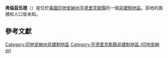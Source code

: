 {{noteTA
|G1=USState
|G2=地名
|G3=Unit
}}
{{Infobox settlement
|official_name            = 弗倫茲伍德
|native_name = Friendswood
|settlement_type          = [[非建制地區|非建制地區]]
|image_skyline            = 
|imagesize                = 
|pushpin_map              = USA Indiana
|pushpin_label            = 弗倫茲伍德
|pushpin_label_position   = top
|pushpin_map_caption      = 弗倫茲伍德在印地安納州的位置
|subdivision_type         = [[世界政區索引|國家]]
|subdivision_type1        = [[美国州份|州份]]
|subdivision_type2        = [[印地安納州行政区划|縣]]
|subdivision_name         = [[美国|美国]]
|subdivision_name1        = [[印地安納州|印地安納州]]
|subdivision_name2        = [[亨德里克斯縣_(印地安納州)|亨德里克斯縣]]
|elevation_ft             = 725
|elevation_m              = 221
|area_total_km2           = 
|area_total_sq_mi         = 
|area_land_km2            = 
|area_land_sq_mi          = 
|area_water_km2           = 
|area_water_sq_mi         = 
|population_as_of         = 2010
|population_footnotes     = 
|population_total         = 
|population_metro         = 
|population_density_km2   = auto
|population_density_sq_mi = auto
|timezone                 = [[北美东部时区|北美东部时区]]
|utc_offset               = -5
|coordinates              = {{coord|39|38|47|N|86|19|58|W|display=inline,title}}
| coor_pinpoint           = 
| coordinates_footnotes   = 
|timezone_DST             = EDT
|utc_offset_DST           = -4
|postal_code_type         = [[美國郵區編號|郵區編號]]
|postal_code              = 46113
|area_code                = {{link-en|电话区号317|Area code 317|317}}
|blank_name = [[地名信息系统|GNIS ID]]
|blank_info = 434871<ref name="GNIS">{{cite gnis|434871|Friendswood}}</ref>
}}
'''弗倫茲伍德'''（{{lang-en|Friendswood}}）是位於[[美國|美國]][[印地安納州|印地安納州]][[亨德里克斯縣_(印地安納州)|亨德里克斯縣]]的一個[[非建制地區|非建制地區]]。該地的面積和人口皆未知。

== 參考文獻 ==
{{reflist}}

{{亨德里克斯縣 (印地安納州)}}

{{DEFAULTSORT:Friendswood}}
[[Category:印地安納州非建制地區|Category:印地安納州非建制地區]]
[[Category:亨德里克斯縣非建制地區_(印地安納州)|Category:亨德里克斯縣非建制地區 (印地安納州)]]

{{Indiana-geo-stub}}